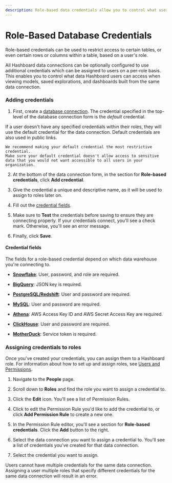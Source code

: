 ```yaml
---
description: Role-based data credentials allow you to control what users can access from the same data connection.
---
```



# Role-Based Database Credentials

Role-based credentials can be used to restrict access to certain tables, or even certain rows or columns within a table, based on a user's role.

All Hashboard data connections can be optionally configured to use additional credentials which can be assigned to users on a per-role basis. 
This enables you to control what data Hashboard users can access when viewing models, saved explorations, and dashboards built from the same data connection.

### Adding credentials

1. First, create a [database connection](/docs/database-connections). The credential specified in the top-level of the database connection form is the *default* credential. 

<Callout>
    If a user doesn't have any specified credentials within their roles, they will use the default credential for the data connection.
    Default credentials are also used in public links.

    We recommend making your default credential the most restrictive credential.
    Make sure your default credential doesn't allow access to sensitive data that you would not want accessible to all users in your organization.
</Callout>

2. At the bottom of the data connection form, in the section for **Role-based credentials**, click **Add credential**.

3. Give the credential a unique and descriptive name, as it will be used to assign to roles later on.

4. Fill out the [credential fields](/docs/database-connections/role-based-credentials#credential-fields).

5. Make sure to **Test** the credentials before saving to ensure they are connecting properly. If your credentials connect, you'll see a check mark. Otherwise, you'll see an error message.

6. Finally, click **Save**.

#### Credential fields

The fields for a role-based credential depend on which data warehouse you're connecting to. 

* [**Snowflake**](/docs/database-connections/snowflake): User, password, and role are required.

* [**BigQuery**](/docs/database-connections/bigquery): JSON key is required.

* [**PostgreSQL/Redshift**](/docs/database-connections/postgresql): User and password are required.

* [**MySQL**](/docs/database-connections/mysql): User and password are required.

* [**Athena**](/docs/database-connections/athena): AWS Access Key ID and AWS Secret Access Key are required.

* [**ClickHouse**](/docs/database-connections/clickhouse): User and password are required.

* [**MotherDuck**](/docs/database-connections/motherduck): Service token is required.

### Assigning credentials to roles

Once you've created your credentials, you can assign them to a Hashboard role. For information about how to set up and assign roles, see [Users and Permissions](/docs/project-management/users-and-permissions).

1. Navigate to the **People** page. 

2. Scroll down to **Roles** and find the role you want to assign a credential to.

3. Click the **Edit** icon. You'll see a list of Permission Rules. 

4. Click to edit the Permission Rule you'd like to add the credential to, or click **Add Permission Rule** to create a new one.

5. In the Permission Rule editor, you'll see a section for **Role-based credentials**. Click the **Add** button to the right.

6. Select the data connection you want to assign a credential to. You'll see a list of credentials you've created for that data connection. 

7. Select the credential you want to assign.

<Callout type="warning">
    Users cannot have multiple credentials for the same data connection. 
    Assigning a user multiple roles that specify different credentials for the same data connection will result in an error.
</Callout>
